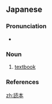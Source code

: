 ==Japanese==
{{ja-kanjitab|とく|ほん|yomi=on}}

===Pronunciation===
* {{ja-pron|とくほん|y=o|acc=0|dev=2|acc_ref=NHK}}

===Noun===
{{ja-noun|とくほん|kyu=讀本}}

# [[textbook]]

===References===
<references/>

[[zh:読本]]